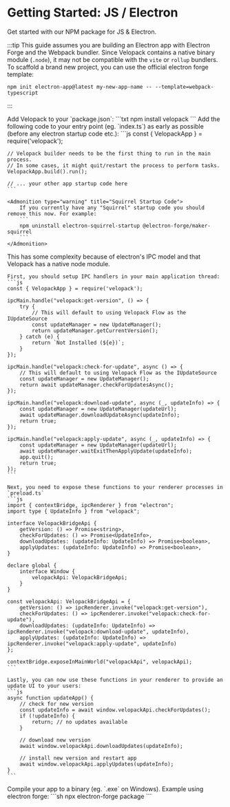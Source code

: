 

# Getting Started: JS / Electron
<AppliesTo all />
Get started with our NPM package for JS & Electron.

:::tip
This guide assumes you are building an Electron app with Electron Forge and the Webpack bundler. Since Velopack contains a native binary module (`.node`), it may not be compatible with the `vite` or `rollup` bundlers. To scaffold a brand new project, you can use the official electron forge template:
```
npm init electron-app@latest my-new-app-name -- --template=webpack-typescript
```
:::

<FancyStep step={1}>
    Add Velopack to your `package.json`:
    ```txt
    npm install velopack
    ```
</FancyStep>

<FancyStep step={2}>
    Add the following code to your entry point (eg. `index.ts`) as early as possible (before any electron startup code etc.):
    ```js
    const { VelopackApp } = require('velopack');

    // Velopack builder needs to be the first thing to run in the main process.
    // In some cases, it might quit/restart the process to perform tasks.
    VelopackApp.build().run();

    // ... your other app startup code here
    ```

    <Admonition type="warning" title="Squirrel Startup Code">
        If you currently have any "Squirrel" startup code you should remove this now. For example:
        ```
        npm uninstall electron-squirrel-startup @electron-forge/maker-squirrel 
        ```
    </Admonition>
</FancyStep>

<FancyStep step={3}>
    This has some complexity because of electron's IPC model and that Velopack has a native node module.

    First, you should setup IPC handlers in your main application thread:
    ```js
    const { VelopackApp } = require('velopack');

    ipcMain.handle("velopack:get-version", () => {
        try {
            // This will default to using Velopack Flow as the IUpdateSource
            const updateManager = new UpdateManager();
            return updateManager.getCurrentVersion();
        } catch (e) {
            return `Not Installed (${e})`;
        }
    });

    ipcMain.handle("velopack:check-for-update", async () => {
        // This will default to using Velopack Flow as the IUpdateSource
        const updateManager = new UpdateManager();
        return await updateManager.checkForUpdatesAsync();
    });

    ipcMain.handle("velopack:download-update", async (_, updateInfo) => {
        const updateManager = new UpdateManager(updateUrl);
        await updateManager.downloadUpdateAsync(updateInfo);
        return true;
    });

    ipcMain.handle("velopack:apply-update", async (_, updateInfo) => {
        const updateManager = new UpdateManager(updateUrl);
        await updateManager.waitExitThenApplyUpdate(updateInfo);
        app.quit();
        return true;
    });
    ```

    Next, you need to expose these functions to your renderer processes in `preload.ts`
    ```js
    import { contextBridge, ipcRenderer } from "electron";
    import type { UpdateInfo } from "velopack";

    interface VelopackBridgeApi {
        getVersion: () => Promise<string>,
        checkForUpdates: () => Promise<UpdateInfo>,
        downloadUpdates: (updateInfo: UpdateInfo) => Promise<boolean>,
        applyUpdates: (updateInfo: UpdateInfo) => Promise<boolean>,
    }

    declare global {
        interface Window {
            velopackApi: VelopackBridgeApi;
        }
    }

    const velopackApi: VelopackBridgeApi = {
        getVersion: () => ipcRenderer.invoke("velopack:get-version"),
        checkForUpdates: () => ipcRenderer.invoke("velopack:check-for-update"),
        downloadUpdates: (updateInfo: UpdateInfo) => ipcRenderer.invoke("velopack:download-update", updateInfo),
        applyUpdates: (updateInfo: UpdateInfo) => ipcRenderer.invoke("velopack:apply-update", updateInfo)
    };

    contextBridge.exposeInMainWorld("velopackApi", velopackApi);
    ```

    Lastly, you can now use these functions in your renderer to provide an update UI to your users:
    ```js
    async function updateApp() {
        // check for new version
        const updateInfo = await window.velopackApi.checkForUpdates();
        if (!updateInfo) {
            return; // no updates available
        }

        // download new version
        await window.velopackApi.downloadUpdates(updateInfo);

        // install new version and restart app
        await window.velopackApi.applyUpdates(updateInfo);
    }
    ```
</FancyStep>

<FancyStep step={4}>
    Compile your app to a binary (eg. `.exe` on Windows). Example using electron forge:
    ```sh
    npx electron-forge package
    ```
</FancyStep>

<FancyStep step={5}>
    <InstallVpk />
</FancyStep>

<FancyStep step={6} noline={true}>
    <BuildRelease />
</FancyStep>

<Completion />